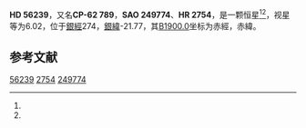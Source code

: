 {{Starbox begin
| name = HD 56239
}}
{{Starbox observe
| epoch = [[J2000.0|J2000.0]]
| constell = {{星座名待查}}<ref name=SIMBAD>{{cite web
 | url=http://simbad.u-strasbg.fr/simbad/sim-id?Ident=HR+2754
 | title =Pulsating variable Star
 | publisher=Centre de Données astronomiques de Strasbourg
 | work=SIMBAD
 | accessdate=2012-07-13}}</ref><ref name=DATA>{{cite web
 | url=http://vizier.u-strasbg.fr/viz-bin/VizieR-5?-out.add=.&-source=5050&-corr=PK=HR&-out.max=9999&HR=2754
 | title=VizieR Detailed Page
 | accessdate=2012-07-13
 | archive-date=2016-03-05
 | archive-url=https://web.archive.org/web/20160305054624/http://vizier.u-strasbg.fr/viz-bin/VizieR-5?-out.add=.&-source=5050&-corr=PK=HR&-out.max=9999&HR=2754
 | dead-url=no
 }}</ref>
| 星官 = 
| ra = {{RA|7|12|2}}<ref name=SIMBAD /><ref name=DATA />
| dec = {{DEC|-63|11|24}}<ref name=SIMBAD /><ref name=DATA />
| appmag_v = 6.02<ref name=SIMBAD /><ref name=DATA />
}}
{{Starbox character
| class = A0IV-V<ref name=SIMBAD /><ref name=DATA />
| b-v = -0.02<ref name=SIMBAD /><ref name=DATA />
| u-b = <ref name=SIMBAD /><ref name=DATA />
| r-i = <ref name=SIMBAD /><ref name=DATA />
| variable = 
}}
{{Starbox astrometry
| radial_v = 
| prop_mo_ra = 0
| parallax = 0.005
| p_error =
}}
{{Starbox catalog
| names =CP-62 789，[[SAO星表|SAO]] 249774，[[HD星表|HD]] 56239，[[HR星表|HR]] 2754}}
{{Starbox reference |Simbad=HR+2754}}
{{Starbox end}}

'''HD 56239'''，又名'''CP-62 789'''，'''SAO 249774'''、'''HR 2754'''，是一颗恒星<ref name=SIMBAD /><ref name=DATA />，视星等为6.02，位于[[銀道座標系|銀經]]274，[[銀道座標系|銀緯]]-21.77，其[[B1900.0|B1900.0]]坐标为赤經{{RA|7|11|5.4}}，赤緯{{DEC|-63|-21.77|8}}。

== 参考文献 ==
{{reflist}}

{{star-stub}}

[[Category:HD和HDE天體|56239]]
[[Category:HR天體|2754]]
[[Category:SAO天體|249774]]
